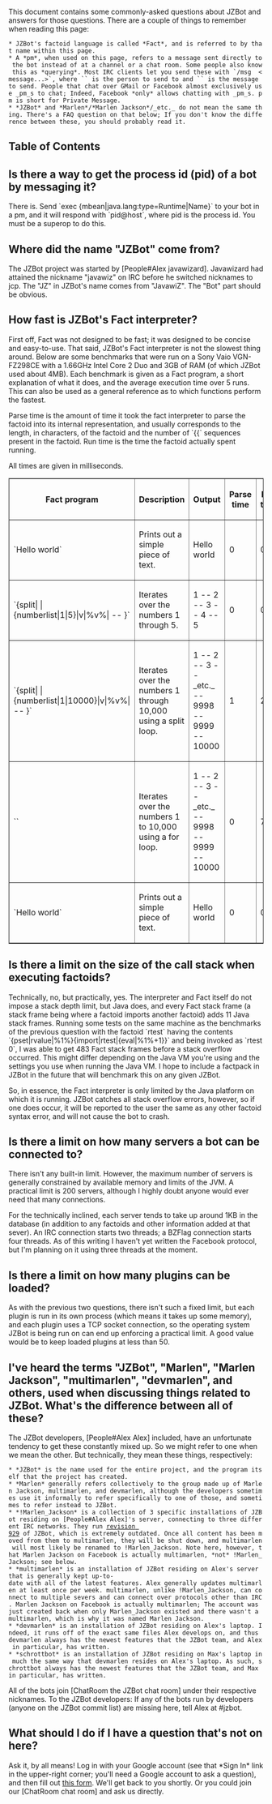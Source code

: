 This document contains some commonly-asked questions about JZBot and answers for those questions. There are a couple of things to remember when reading this page:
 * JZBot's factoid language is called *Fact*, and is referred to by that name within this page.
 * A *pm*, when used on this page, refers to a message sent directly to the bot instead of at a channel or a chat room. Some people also know this as *querying*. Most IRC clients let you send these with `/msg <person> <message...>`, where `<person>` is the person to send to and `<message>` is the message to send. People that chat over GMail or Facebook almost exclusively use _pm_s to chat; Indeed, Facebook *only* allows chatting with _pm_s. pm is short for Private Message.
 * *JZBot* and *Marlen*/*Marlen Jackson*/_etc._ do not mean the same thing. There's a FAQ question on that below; If you don't know the difference between these, you should probably read it.

==Table of Contents==

<wiki:toc/>

==Is there a way to get the process id (pid) of a bot by messaging it?==
There is. Send `exec {mbean|java.lang:type=Runtime|Name}` to your bot in a pm, and it will respond with `pid@host`, where pid is the process id. You must be a superop to do this.

==Where did the name "JZBot" come from?==
The JZBot project was started by [People#Alex javawizard]. Javawizard had attained the nickname "javawiz" on IRC before he switched nicknames to jcp. The "JZ" in JZBot's name comes from "JavawiZ". The "Bot" part should be obvious.

==How fast is JZBot's Fact interpreter?==
First off, Fact was not designed to be fast; it was designed to be concise and easy-to-use. That said, JZBot's Fact interpreter is not the slowest thing around. Below are some benchmarks that were run on a Sony Vaio VGN-FZ298CE with a 1.66GHz Intel Core 2 Duo and 3GB of RAM (of which JZBot used about 4MB). Each benchmark is given as a Fact program, a short explanation of what it does, and the average execution time over 5 runs. This can also be used as a general reference as to which functions perform the fastest.

Parse time is the amount of time it took the fact interpreter to parse the factoid into its internal representation, and usually corresponds to the length, in characters, of the factoid and the number of `{{` sequences present in the factoid. Run time is the time the factoid actually spent running. 

All times are given in milliseconds.

<table border="1" cellspacing="0" cellpadding="1"><tr><th>Fact program</th><th>Description</th><th>Output</th><th>Parse time</th><th>Run time</th><th>Total</th></tr>

<tr>
<td>`Hello world`</td>
<td>Prints out a simple piece of text.</td>
<td>Hello world</td>
<td>0</td>
<td>0</td>
<td>0</td>
</tr>

<tr>
<td>`{split| |{numberlist|1|5}|v|%v%| -- }`</td>
<td>Iterates over the numbers 1 through 5.</td>
<td>1 -- 2 -- 3 -- 4 -- 5</td>
<td>0</td>
<td>0</td>
<td>0</td>
</tr>

<tr>
<td>`{split| |{numberlist|1|10000}|v|%v%| -- }`</td>
<td>Iterates over the numbers 1 through 10,000 using a split loop.</td>
<td>1 -- 2 -- 3 -- _etc._ -- 9998 -- 9999 -- 10000</td>
<td>1</td>
<td>22</td>
<td>23</td>
</tr>

<tr>
<td>`{{for||1||10000||v||%v%|| -- }}`</td>
<td>Iterates over the numbers 1 to 10,000 using a for loop.</td>
<td>1 -- 2 -- 3 -- _etc._ -- 9998 -- 9999 -- 10000</td>
<td>0</td>
<td>7</td>
<td>7</td>
</tr>

<tr>
<td>`Hello world`</td>
<td>Prints out a simple piece of text.</td>
<td>Hello world</td>
<td>0</td>
<td>0</td>
<td>0</td>
</tr>

</table>

==Is there a limit on the size of the call stack when executing factoids?==
Technically, no, but practically, yes. The interpreter and Fact itself do not impose a stack depth limit, but Java does, and every Fact stack frame (a stack frame being where a factoid imports another factoid) adds 11 Java stack frames. Running some tests on the same machine as the benchmarks of the previous question with the factoid `rtest` having the contents `{pset|rvalue|%1%}{import|rtest|{eval|%1%+1}}` and being invoked as `rtest 0`, I was able to get 483 Fact stack frames before a stack overflow occurred. This might differ depending on the Java VM you're using and the settings you use when running the Java VM. I hope to include a factpack in JZBot in the future that will benchmark this on any given JZBot.

So, in essence, the Fact interpreter is only limited by the Java platform on which it is running. JZBot catches all stack overflow errors, however, so if one does occur, it will be reported to the user the same as any other factoid syntax error, and will not cause the bot to crash.

==Is there a limit on how many servers a bot can be connected to?==
There isn't any built-in limit. However, the maximum number of servers is generally constrained by available memory and limits of the JVM. A practical limit is 200 servers, although I highly doubt anyone would ever need that many connections. 

For the technically inclined, each server tends to take up around 1KB in the database (in addition to any factoids and other information added at that sever). An IRC connection starts two threads; a BZFlag connection starts four threads. As of this writing I haven't yet written the Facebook protocol, but I'm planning on it using three threads at the moment.

==Is there a limit on how many plugins can be loaded?==
As with the previous two questions, there isn't such a fixed limit, but each plugin is run in its own process (which means it takes up some memory), and each plugin uses a TCP socket connection, so the operating system JZBot is being run on can end up enforcing a practical limit. A good value would be to keep loaded plugins at less than 50.

==I've heard the terms "JZBot", "Marlen", "Marlen Jackson", "multimarlen", "devmarlen", and others, used when discussing things related to JZBot. What's the difference between all of these?==
The JZBot developers, [People#Alex Alex] included, have an unfortunate tendency to get these constantly mixed up. So we might refer to one when we mean the other. But technically, they mean these things, respectively:
 * *JZBot* is the name used for the entire project, and the program itself that the project has created.
 * *Marlen* generally refers collectively to the group made up of Marlen Jackson, multimarlen, and devmarlen, although the developers sometimes use it informally to refer specifically to one of those, and sometimes to refer instead to JZBot.
 * *!Marlen_Jackson* is a collection of 3 specific installations of JZBot residing on [People#Alex Alex]'s server, connecting to three different IRC networks. They run [http://code.google.com/p/jwutils/source/detail?r=929 revision 929] of JZBot, which is extremely outdated. Once all content has been moved from them to multimarlen, they will be shut down, and multimarlen will most likely be renamed to !Marlen_Jackson. Note here, however, that Marlen Jackson on Facebook is actually multimarlen, *not* !Marlen_Jackson; see below.
 * *multimarlen* is an installation of JZBot residing on Alex's server that is generally kept up-to-date with all of the latest features. Alex generally updates multimarlen at least once per week. multimarlen, unlike !Marlen_Jackson, can connect to multiple severs and can connect over protocols other than IRC. Marlen Jackson on Facebook is actually multimarlen; The account was just created back when only Marlen_Jackson existed and there wasn't a multimarlen, which is why it was named Marlen Jackson.
 * *devmarlen* is an installation of JZBot residing on Alex's laptop. Indeed, it runs off of the exact same files Alex develops on, and thus devmarlen always has the newest features that the JZBot team, and Alex in particular, has written.
 * *schrottbot* is an installation of JZBot residing on Max's laptop in much the same way that devmarlen resides on Alex's laptop. As such, schrottbot always has the newest features that the JZBot team, and Max in particular, has written.
All of the bots join [ChatRoom the JZBot chat room] under their respective nicknames.
To the JZBot developers: If any of the bots run by developers (anyone on the JZBot commit list) are missing here, tell Alex at #jzbot.
==What should I do if I have a question that's not on here?==
Ask it, by all means! Log in with your Google account (see that *Sign In* link in the upper-right corner; you'll need a Google account to ask a question), and then fill out [http://code.google.com/p/jzbot/issues/entry?template=Question this form]. We'll get back to you shortly. Or you could join our [ChatRoom chat room] and ask us directly.